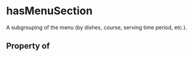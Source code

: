   

# hasMenuSection

A subgrouping of the menu (by dishes, course, serving time period, etc.).

## Property of



